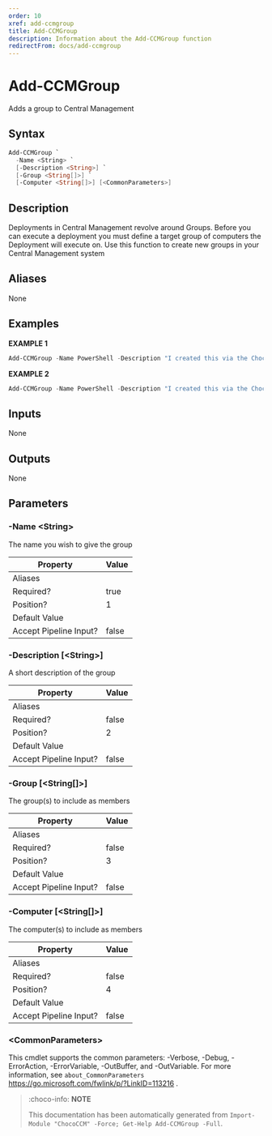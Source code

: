```yaml
---
order: 10
xref: add-ccmgroup
title: Add-CCMGroup
description: Information about the Add-CCMGroup function
redirectFrom: docs/add-ccmgroup
---
```


# Add-CCMGroup

<!-- This documentation is automatically generated from /Add-CCMGroup.ps1 using GenerateDocs.ps1. Contributions are welcome at the original location(s). -->

Adds a group to Central Management

## Syntax

~~~powershell
Add-CCMGroup `
  -Name <String> `
  [-Description <String>] `
  [-Group <String[]>] `
  [-Computer <String[]>] [<CommonParameters>]
~~~

## Description

Deployments in Central Management revolve around Groups. Before you can execute a deployment you must define a target group of computers the Deployment will execute on.
Use this function to create new groups in your Central Management system


## Aliases

None

## Examples

 **EXAMPLE 1**

~~~powershell
Add-CCMGroup -Name PowerShell -Description "I created this via the ChocoCCM module" -Computer pc1,pc2

~~~

**EXAMPLE 2**

~~~powershell
Add-CCMGroup -Name PowerShell -Description "I created this via the ChocoCCM module" -Group Webservers

~~~

## Inputs

None

## Outputs

None

## Parameters

###  -Name &lt;String&gt;
The name you wish to give the group

Property               | Value
---------------------- | -----
Aliases                |
Required?              | true
Position?              | 1
Default Value          |
Accept Pipeline Input? | false

###  -Description [&lt;String&gt;]
A short description of the group

Property               | Value
---------------------- | -----
Aliases                |
Required?              | false
Position?              | 2
Default Value          |
Accept Pipeline Input? | false

###  -Group [&lt;String[]&gt;]
The group(s) to include as members

Property               | Value
---------------------- | -----
Aliases                |
Required?              | false
Position?              | 3
Default Value          |
Accept Pipeline Input? | false

###  -Computer [&lt;String[]&gt;]
The computer(s) to include as members

Property               | Value
---------------------- | -----
Aliases                |
Required?              | false
Position?              | 4
Default Value          |
Accept Pipeline Input? | false

### &lt;CommonParameters&gt;

This cmdlet supports the common parameters: -Verbose, -Debug, -ErrorAction, -ErrorVariable, -OutBuffer, and -OutVariable. For more information, see `about_CommonParameters` https://go.microsoft.com/fwlink/p/?LinkID=113216 .



<Xref title="Function Reference" value="chococcm-functions" />

> :choco-info: **NOTE**
>
> This documentation has been automatically generated from `Import-Module "ChocoCCM" -Force; Get-Help Add-CCMGroup -Full`.
